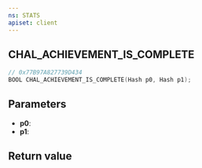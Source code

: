 ```yaml
---
ns: STATS
apiset: client
---
```

## CHAL_ACHIEVEMENT_IS_COMPLETE

```c
// 0x77B97A827739D434
BOOL CHAL_ACHIEVEMENT_IS_COMPLETE(Hash p0, Hash p1);
```


## Parameters
* **p0**:
* **p1**:

## Return value